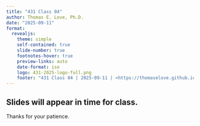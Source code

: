 ```yaml
---
title: "431 Class 04"
author: Thomas E. Love, Ph.D.
date: "2025-09-11"
format:
  revealjs: 
    theme: simple
    self-contained: true
    slide-number: true
    footnotes-hover: true
    preview-links: auto
    date-format: iso
    logo: 431-2025-logo-full.png
    footer: "431 Class 04 | 2025-09-11 | <https://thomaselove.github.io/431-2025/>"
---
```


## Slides will appear in time for class.

Thanks for your patience.


